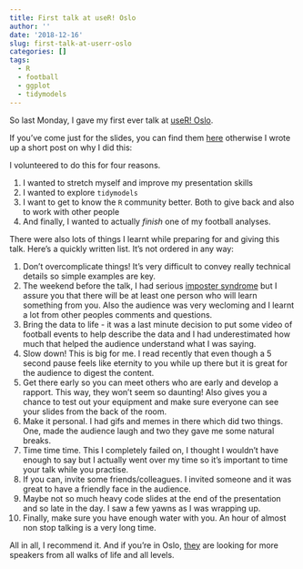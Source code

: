 ```yaml
---
title: First talk at useR! Oslo
author: ''
date: '2018-12-16'
slug: first-talk-at-userr-oslo
categories: []
tags:
  - R
  - football
  - ggplot
  - tidymodels
---
```


So last Monday, I gave my first ever talk at [useR! Oslo](https://www.meetup.com/Oslo-useR-Group/events/255853637/).

If you've come just for the slides, you can find them [here](https://tojyouso.rbind.io/slides/how_to_score_a_goal#1) otherwise I wrote up a short post on why I did this:

I volunteered to do this for four reasons.

1. I wanted to stretch myself and improve my presentation skills
2. I wanted to explore `tidymodels`
3. I want to get to know the `R` community better. Both to give back and also to work with other people
4. And finally, I wanted to actually *finish* one of my football analyses.

There were also lots of things I learnt while preparing for and giving this talk. Here's a quickly written list. It's not ordered in any way:

1. Don't overcomplicate things! It's very difficult to convey really technical details so simple examples are key.
2. The weekend before the talk, I had serious [imposter syndrome](https://en.wikipedia.org/wiki/Impostor_syndrome) but I assure you that there will be at least one person who will learn something from you. Also the audience was very wecloming and I learnt a lot from other peoples comments and questions.
2. Bring the data to life - it was a last minute decision to put some video of football events to help describe the data and I had underestimated how much that helped the audience understand what I was saying.
3. Slow down! This is big for me. I read recently that even though a 5 second pause feels like eternity to you while up there but it is great for the audience to digest the content.
4. Get there early so you can meet others who are early and develop a rapport. This way, they won't seem so daunting! Also gives you a chance to test out your equipment and make sure everyone can see your slides from the back of the room.
5. Make it personal. I had gifs and memes in there which did two things. One, made the audience laugh and two they gave me some natural breaks.
6. Time time time. This I completely failed on, I thought I wouldn't have enough to say but I actually went over my time so it's important to time your talk while you practise.
7. If you can, invite some friends/colleagues. I invited someone and it was great to have a friendly face in the audience.
8. Maybe not so much heavy code slides at the end of the presentation and so late in the day. I saw a few yawns as I was wrapping up.
9. Finally, make sure you have enough water with you. An hour of almost non stop talking is a very long time.

All in all, I recommend it. And if you're in Oslo, [they](https://www.meetup.com/Oslo-useR-Group/) are looking for more speakers from all walks of life and all levels.
